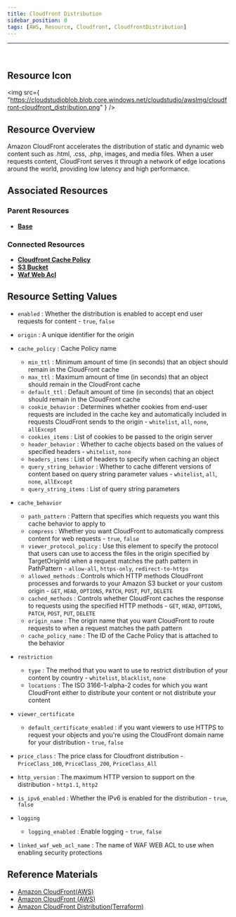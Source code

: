 ```yaml
---
title: Cloudfront Distribution
sidebar_position: 0
tags: [AWS, Resource, Cloudfront, CloudfrontDistribution]
---
```


<hr />
<br />

## Resource Icon

<img
    src={
        "https://cloudstudioblob.blob.core.windows.net/cloudstudio/awsImg/cloudfront-cloudfront_distribution.png"
    }
/>

## Resource Overview

Amazon CloudFront accelerates the distribution of static and dynamic web content such as .html, .css, .php, images, and media files. 
When a user requests content, CloudFront serves it through a network of edge locations around the world, providing low latency and high performance.

## Associated Resources

### Parent Resources

-   [**Base**](https://docs.cstudio.app/docs/resource/aws/Base/)

### Connected Resources

-   [**Cloudfront Cache Policy**](https://docs.cstudio.app/en/docs/resource/aws/Cloudfront/CloudfrontDistribution)
-   [**S3 Bucket**](https://docs.cstudio.app/en/docs/resource/aws/S3/S3Bucket)
-   [**Waf Web Acl**](https://docs.cstudio.app/en/docs/resource/aws/Waf/WafWebAcl)

## Resource Setting Values

-   `enabled` : Whether the distribution is enabled to accept end user requests for content - `true`, `false`
-   `origin` : A unique identifier for the origin
-   `cache_policy` : Cache Policy name
    -   `min_ttl` : Minimum amount of time (in seconds) that an object should remain in the CloudFront cache
    -   `max_ttl` : Maximum amount of time (in seconds) that an object should remain in the CloudFront cache
    -   `default_ttl` : Default amount of time (in seconds) that an object should remain in the CloudFront cache
    -   `cookie_behavior` : Determines whether cookies from end-user requests are included in the cache key and automatically included in requests CloudFront sends to the origin - `whitelist`, `all`, `none`, `allExcept`
    -   `cookies_items` : List of cookies to be passed to the origin server
    -   `header_behavior` : Whether to cache objects based on the values of specified headers - `whitelist`, `none`
    -   `headers_items` : List of headers to specify when caching an object
    -   `query_string_behavior` : Whether to cache different versions of content based on query string parameter values - `whitelist`, `all`, `none`, `allExcept`
    -   `query_string_items` : List of query string parameters
-   `cache_behavior`
    -   `path_pattern` : Pattern that specifies which requests you want this cache behavior to apply to
    -   `compress` : Whether you want CloudFront to automatically compress content for web requests - `true`, `false`
    -   `viewer_protocol_policy` : Use this element to specify the protocol that users can use to access the files in the origin specified by TargetOriginId when a request matches the path pattern in PathPattern - `allow-all`, `https-only`, `redirect-to-https`
    -   `allowed_methods` : Controls which HTTP methods CloudFront processes and forwards to your Amazon S3 bucket or your custom origin - `GET`, `HEAD`, `OPTIONS`, `PATCH`, `POST`, `PUT`, `DELETE`
    -   `cached_methods` : Controls whether CloudFront caches the response to requests using the specified HTTP methods - `GET`, `HEAD`, `OPTIONS`, `PATCH`, `POST`, `PUT`, `DELETE`
    -   `origin_name` : The origin name that you want CloudFront to route requests to when a request matches the path pattern
    -   `cache_policy_name` : The ID of the Cache Policy that is attached to the behavior

-   `restriction`
    -   `type` : The method that you want to use to restrict distribution of your content by country - `whitelist`, `blacklist`, `none`
    -   `locations` : The ISO 3166-1-alpha-2 codes for which you want CloudFront either to distribute your content or not distribute your content

-   `viewer_certificate`
    -   `default_certificate_enabled` : if you want viewers to use HTTPS to request your objects and you're using the CloudFront domain name for your distribution - `true`, `false`

-   `price_class` : The price class for Cloudfront distribution - `PriceClass_100`, `PriceClass_200`, `PriceClass_All`
-   `http_version` : The maximum HTTP version to support on the distribution - `http1.1`, `http2`
-   `is_ipv6_enabled` : Whether the IPv6 is enabled for the distribution - `true`, `false`

-   `logging`
    -   `logging_enabled` : Enable logging - `true`, `false`

-   `linked_waf_web_acl_name` : The name of WAF WEB ACL to use when enabling security protections

## Reference Materials

-   [Amazon CloudFront(AWS)](https://docs.aws.amazon.com/ko_kr/AmazonCloudFront/latest/DeveloperGuide/Introduction.html)
-   [Amazon CloudFront (AWS)](https://aws.amazon.com/ko/cloudfront/pricing/?nc2=type_a)
-   [Amazon CloudFront Distribution(Terraform)](https://registry.terraform.io/providers/hashicorp/aws/latest/docs/resources/cloudfront_distribution)
